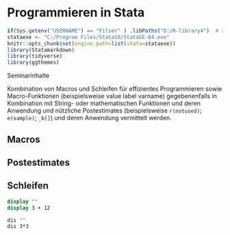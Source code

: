 # Programmieren in Stata {#prog}


```r
if(Sys.getenv("USERNAME") == "Filser" ) .libPaths("D:/R-library4")  # set library
stataexe <- "C:/Program Files/Stata16/StataSE-64.exe"
knitr::opts_chunk$set(engine.path=list(stata=stataexe))
library(Statamarkdown)
library(tidyverse)
library(ggthemes)
```

Seminarinhalte

Kombination von Macros und Schleifen für effizientes Programmieren sowie Macro-Funktionen (beispielsweise value label varname) gegebenenfalls in Kombination mit String- oder mathematischen Funktionen und deren Anwendung und nützliche Postestimates (beispielsweise `r(notused)`; `e(sample)`; `_b[]`) und deren Anwendung vermittelt werden.

## Macros

## Postestimates

## Schleifen 


```stata
display ""
display 3 + 12
```


```stata
dis ""
dis 3*3
```


